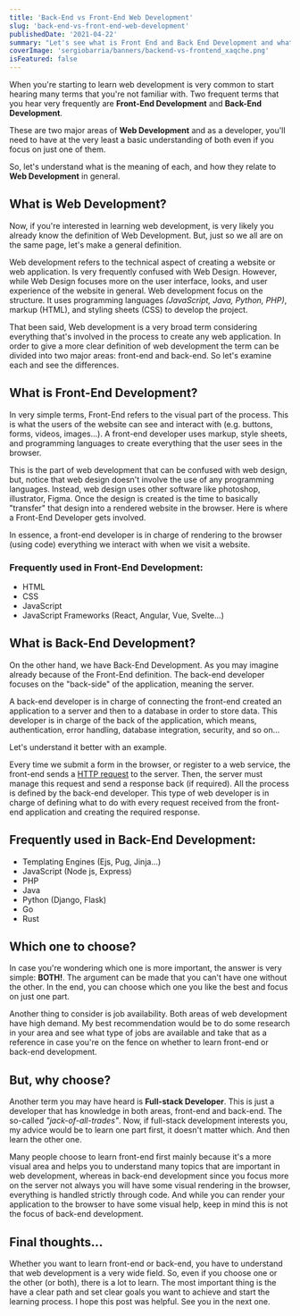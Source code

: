 ```yaml
---
title: 'Back-End vs Front-End Web Development'
slug: 'back-end-vs-front-end-web-development'
publishedDate: '2021-04-22'
summary: "Let's see what is Front End and Back End Development and what are the differences between each."
coverImage: 'sergiobarria/banners/backend-vs-frontend_xaqche.png'
isFeatured: false
---
```


When you're starting to learn web development is very common to start hearing many terms that you're not familiar with. Two frequent terms that you hear very frequently are **Front-End Development** and **Back-End Development**.

These are two major areas of **Web Development** and as a developer, you'll need to have at the very least a basic understanding of both even if you focus on just one of them.

So, let's understand what is the meaning of each, and how they relate to **Web Development** in general.

## What is Web Development?

Now, if you're interested in learning web development, is very likely you already know the definition of Web Development. But, just so we all are on the same page, let's make a general definition.

Web development refers to the technical aspect of creating a website or web application. Is very frequently confused with Web Design. However, while Web Design focuses more on the user interface, looks, and user experience of the website in general. Web development focus on the structure. It uses programming languages _(JavaScript, Java, Python, PHP)_, markup (HTML), and styling sheets (CSS) to develop the project.

That been said, Web development is a very broad term considering everything that's involved in the process to create any web application. In order to give a more clear definition of web development the term can be divided into two major areas: front-end and back-end. So let's examine each and see the differences.

## What is Front-End Development?

In very simple terms, Front-End refers to the visual part of the process. This is what the users of the website can see and interact with (e.g. buttons, forms, videos, images...). A front-end developer uses markup, style sheets, and programming languages to create everything that the user sees in the browser.

This is the part of web development that can be confused with web design, but, notice that web design doesn't involve the use of any programming languages. Instead, web design uses other software like photoshop, illustrator, Figma. Once the design is created is the time to basically "transfer" that design into a rendered website in the browser. Here is where a Front-End Developer gets involved.

In essence, a front-end developer is in charge of rendering to the browser (using code) everything we interact with when we visit a website.

### Frequently used in Front-End Development:

- HTML
- CSS
- JavaScript
- JavaScript Frameworks (React, Angular, Vue, Svelte...)

## What is Back-End Development?

On the other hand, we have Back-End Development. As you may imagine already because of the Front-End definition. The back-end developer focuses on the "back-side" of the application, meaning the server.

A back-end developer is in charge of connecting the front-end created an application to a server and then to a database in order to store data. This developer is in charge of the back of the application, which means, authentication, error handling, database integration, security, and so on...

Let's understand it better with an example.

Every time we submit a form in the browser, or register to a web service, the front-end sends a [HTTP request](https://developer.mozilla.org/en-US/docs/Web/HTTP) to the server. Then, the server must manage this request and send a response back (if required). All the process is defined by the back-end developer. This type of web developer is in charge of defining what to do with every request received from the front-end application and creating the required response.

## Frequently used in Back-End Development:

- Templating Engines (Ejs, Pug, Jinja...)
- JavaScript (Node js, Express)
- PHP
- Java
- Python (Django, Flask)
- Go
- Rust

## Which one to choose?

In case you're wondering which one is more important, the answer is very simple: **BOTH!**. The argument can be made that you can't have one without the other. In the end, you can choose which one you like the best and focus on just one part.

Another thing to consider is job availability. Both areas of web development have high demand. My best recommendation would be to do some research in your area and see what type of jobs are available and take that as a reference in case you're on the fence on whether to learn front-end or back-end development.

## But, why choose?

Another term you may have heard is **Full-stack Developer**. This is just a developer that has knowledge in both areas, front-end and back-end. The so-called _"jack-of-all-trades"_. Now, if full-stack development interests you, my advice would be to learn one part first, it doesn't matter which. And then learn the other one.

Many people choose to learn front-end first mainly because it's a more visual area and helps you to understand many topics that are important in web development, whereas in back-end development since you focus more on the server not always you will have some visual rendering in the browser, everything is handled strictly through code. And while you can render your application to the browser to have some visual help, keep in mind this is not the focus of back-end development.

## Final thoughts...

Whether you want to learn front-end or back-end, you have to understand that web development is a very wide field. So, even if you choose one or the other (or both), there is a lot to learn. The most important thing is the have a clear path and set clear goals you want to achieve and start the learning process.
I hope this post was helpful. See you in the next one.
